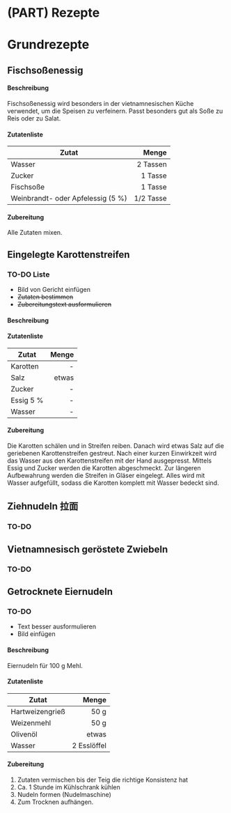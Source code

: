 # (PART) Rezepte {-}

# Grundrezepte

## Fischsoßenessig

#### Beschreibung {-}

Fischsoßenessig wird besonders in der vietnamnesischen Küche verwendet, um die Speisen zu verfeinern. Passt besonders gut als Soße zu Reis oder zu Salat. 

#### Zutatenliste {-}

Zutat | Menge 
---|---:
Wasser | 2 Tassen
Zucker | 1 Tasse
Fischsoße | 1 Tasse
Weinbrandt- oder Apfelessig (5 %) | 1/2 Tasse


#### Zubereitung {-}
Alle Zutaten mixen.


## Eingelegte Karottenstreifen

### TO-DO Liste

- Bild von Gericht einfügen
-  ~~Zutaten bestimmen~~
- ~~Zubereitungstext ausformulieren~~



#### Beschreibung {-}


#### Zutatenliste {-}

Zutat | Menge 
---|---:
Karotten | -
Salz | etwas
Zucker | -
Essig 5 % | -
Wasser | -


#### Zubereitung {-}

Die Karotten schälen und in Streifen reiben. Danach wird etwas Salz auf die geriebenen Karottenstreifen gestreut. Nach einer kurzen Einwirkzeit wird das Wasser aus den Karottenstreifen mit der Hand ausgepresst. Mittels Essig und Zucker werden die Karotten abgeschmeckt. Zur längeren Aufbewahrung werden die Streifen in Gläser eingelegt. Alles wird mit Wasser aufgefüllt, sodass die Karotten komplett mit Wasser bedeckt sind. 


## Ziehnudeln 拉面

### TO-DO

## Vietnamnesisch geröstete Zwiebeln

### TO-DO


## Getrocknete Eiernudeln

### TO-DO

- Text besser ausformulieren
- Bild einfügen

#### Beschreibung {-}

Eiernudeln für 100 g Mehl.

#### Zutatenliste {-}

Zutat | Menge 
---|---:
Hartweizengrieß | 50 g
Weizenmehl | 50 g
Olivenöl | etwas
Wasser | 2 Esslöffel

#### Zubereitung {-}
1. Zutaten vermischen bis der Teig die richtige Konsistenz hat
2. Ca. 1 Stunde im Kühlschrank kühlen
3. Nudeln formen (Nudelmaschine)
4. Zum Trocknen aufhängen.